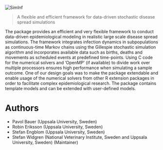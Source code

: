 <p></p><p><img
src="https://raw.githubusercontent.com/stewid/SimInf/master/logo/logo.png"
alt="SimInf"></p>

<blockquote><p>A flexible and efficient framework for data-driven
stochastic disease spread simulations</p></blockquote>

The package provides an efficient and very flexible framework to
conduct data-driven epidemiological modeling in realistic large scale
disease spread simulations. The framework integrates infection
dynamics in subpopulations as continuous-time Markov chains using the
Gillespie stochastic simulation algorithm and incorporates available
data such as births, deaths and movements as scheduled events at
predefined time-points. Using C code for the numerical solvers and
'OpenMP' (if available) to divide work over multiple processors
ensures high performance when simulating a sample outcome. One of our
design goals was to make the package extendable and enable usage of
the numerical solvers from other R extension packages in order to
facilitate complex epidemiological research. The package contains
template models and can be extended with user-defined models.

# Authors

- Pavol Bauer (Uppsala University, Sweden)
- Robin Eriksson (Uppsala University, Sweden)
- Stefan Engblom (Uppsala University, Sweden)
- Stefan Widgren (National Veterinary Institute, Sweden and Uppsala
  University, Sweden) (Maintainer)
